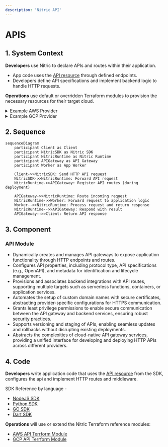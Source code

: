 ```yaml
---
description: 'Nitric API'
---
```


# APIS

## 1. System Context

**Developers** use Nitric to declare APIs and routes within their application.

- App code uses the [API resource](/apis) through defined endpoints.
- Developers define API specifications and implement backend logic to handle HTTP requests.

**Operations** use default or overridden Terraform modules to provision the necessary resources for their target cloud.

<details>
  <summary>Example AWS Provider</summary>

- **AWS API Gateway v2** serves as the HTTP API management service.
- **AWS Lambda** functions are deployed to handle API requests.
- **AWS IAM** (implicitly assumed) provides roles and policies for secure interaction between API Gateway and Lambda functions.
- **AWS ACM** manages TLS certificates for custom domain names.

```mermaid
flowchart TD
    Developer["Developer"]
    Operations["Operations"]
    App["nitric up"]
    APIGateway["AWS API Gateway v2<br>(HTTP API)"]
    Lambda["AWS Lambda Functions"]
    IAM["AWS IAM"]
    ACM["AWS ACM<br>(Certificates)"]

    Developer -->|Define API| App
    Operations -->|Terraform| App
    App -->|Create API Gateway| APIGateway
    App -->|Deploy Lambda Functions| Lambda
    App -->|Configure Permissions| IAM
    APIGateway -->|Invoke| Lambda
    ACM -->|Provide Certificates| APIGateway
    IAM -->|Manage Access| APIGateway
    App -->ACM

classDef default line-height:1;
classDef edgeLabel line-height:2;
```

</details>
<details>
  <summary>Example GCP Provider</summary>

- **Google API Gateway** serves as the HTTP API management service, routing requests to backend services.
- **Google Cloud Run** services are deployed to handle API requests with serverless execution.
- **Google IAM** provides roles and policies to secure interactions between API Gateway, Cloud Run, and other GCP services.
- **Certificates** (Google-managed or custom) ensure secure HTTPS communication for custom domain names.
- **Google Service Account** is created and configured to allow API Gateway to invoke the Cloud Run backend securely.

```mermaid
flowchart TD
    Developer["Developer"]
    Operations["Operations"]
    App["nitric up"]
    APIGateway["Google API Gateway"]
    CloudRun["Google Cloud Run"]
    IAM["Google IAM"]
    Certificates["Certificates<br>(Google Managed or Custom)"]
    ServiceAccount["Google Service Account"]

    Developer -->|Define API| App
    Operations -->|Terraform| App
    App -->|Create API Gateway| APIGateway
    App -->|Deploy Cloud Run Services| CloudRun
    App -->|Configure Permissions| IAM
    APIGateway -->|Invoke| CloudRun
    Certificates -->|Provide Certificates| APIGateway
    IAM -->|Manage Access| APIGateway
    App -->ServiceAccount
    App -->Certificates

classDef default line-height:1;
classDef edgeLabel line-height:2;
```

</details>

## 2. Sequence

```mermaid
sequenceDiagram
    participant Client as Client
    participant NitricSDK as Nitric SDK
    participant NitricRuntime as Nitric Runtime
    participant APIGateway as API Gateway
    participant Worker as App Worker

    Client->>NitricSDK: Send HTTP API request
    NitricSDK->>NitricRuntime: Forward API request
    NitricRuntime->>APIGateway: Register API routes (during deployment)

    APIGateway->>NitricRuntime: Route incoming request
    NitricRuntime->>Worker: Forward request to application logic
    Worker-->>NitricRuntime: Process request and return response
    NitricRuntime-->>APIGateway: Respond with result
    APIGateway-->>Client: Return API response
```

## 3. Component

### API Module

- Dynamically creates and manages API gateways to expose application functionality through HTTP endpoints and routes.
- Configures API properties, including protocol type, API specifications (e.g., OpenAPI), and metadata for identification and lifecycle management.
- Provisions and associates backend integrations with API routes, supporting multiple targets such as serverless functions, containers, or application services.
- Automates the setup of custom domain names with secure certificates, abstracting provider-specific configurations for HTTPS communication.
- Grants least privilege permissions to enable secure communication between the API gateway and backend services, ensuring robust security practices.
- Supports versioning and staging of APIs, enabling seamless updates and rollbacks without disrupting existing deployments.
- Abstracts the complexities of cloud-native API gateway services, providing a unified interface for developing and deploying HTTP APIs across different providers.

## 4. Code

**Developers** write application code that uses the [API resource](/apis) from the SDK, configures the api and implement HTTP routes and middleware.

SDK Reference by language -

- [NodeJS SDK](/reference/nodejs/api/api)
- [Python SDK](/reference/python/api/api)
- [GO SDK](/reference/go/api/api)
- [Dart SDK](/reference/dart/api/api)

**Operations** will use or extend the Nitric Terraform reference modules:

- [AWS API Terrform Module](https://github.com/nitrictech/nitric/blob/main/cloud/aws/deploytf/.nitric/modules/api/main.tf)
- [GCP API Terrform Module](https://github.com/nitrictech/nitric/blob/main/cloud/gcp/deploytf/.nitric/modules/api/main.tf)
